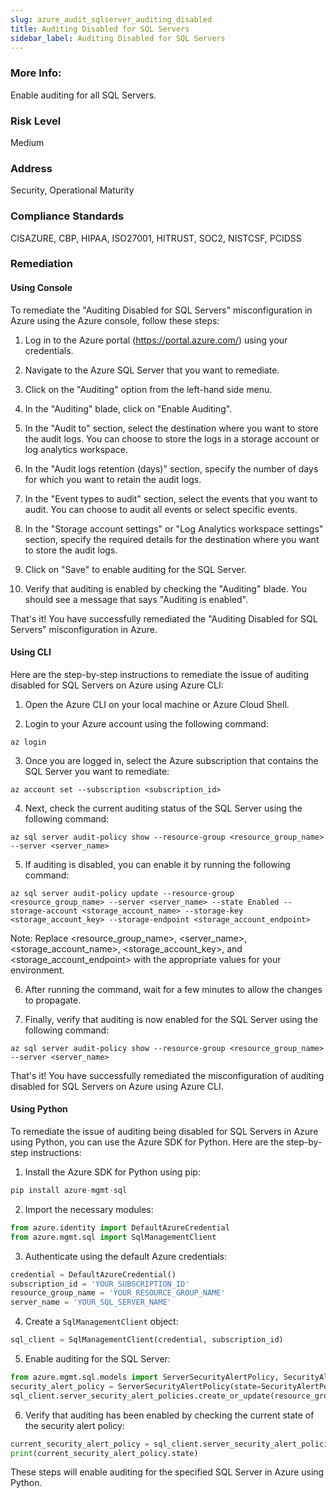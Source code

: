 ```yaml
---
slug: azure_audit_sqlserver_auditing_disabled
title: Auditing Disabled for SQL Servers
sidebar_label: Auditing Disabled for SQL Servers
---
```


### More Info:

Enable auditing for all SQL Servers.

### Risk Level

Medium

### Address

Security, Operational Maturity

### Compliance Standards

CISAZURE, CBP, HIPAA, ISO27001, HITRUST, SOC2, NISTCSF, PCIDSS
### Remediation

#### Using Console

To remediate the "Auditing Disabled for SQL Servers" misconfiguration in Azure using the Azure console, follow these steps:

1. Log in to the Azure portal (https://portal.azure.com/) using your credentials.

2. Navigate to the Azure SQL Server that you want to remediate.

3. Click on the "Auditing" option from the left-hand side menu.

4. In the "Auditing" blade, click on "Enable Auditing".

5. In the "Audit to" section, select the destination where you want to store the audit logs. You can choose to store the logs in a storage account or log analytics workspace.

6. In the "Audit logs retention (days)" section, specify the number of days for which you want to retain the audit logs.

7. In the "Event types to audit" section, select the events that you want to audit. You can choose to audit all events or select specific events.

8. In the "Storage account settings" or "Log Analytics workspace settings" section, specify the required details for the destination where you want to store the audit logs.

9. Click on "Save" to enable auditing for the SQL Server.

10. Verify that auditing is enabled by checking the "Auditing" blade. You should see a message that says "Auditing is enabled". 

That's it! You have successfully remediated the "Auditing Disabled for SQL Servers" misconfiguration in Azure.

#### Using CLI

Here are the step-by-step instructions to remediate the issue of auditing disabled for SQL Servers on Azure using Azure CLI:

1. Open the Azure CLI on your local machine or Azure Cloud Shell.

2. Login to your Azure account using the following command:
```
az login
```

3. Once you are logged in, select the Azure subscription that contains the SQL Server you want to remediate:
```
az account set --subscription <subscription_id>
```

4. Next, check the current auditing status of the SQL Server using the following command:
```
az sql server audit-policy show --resource-group <resource_group_name> --server <server_name>
```

5. If auditing is disabled, you can enable it by running the following command:
```
az sql server audit-policy update --resource-group <resource_group_name> --server <server_name> --state Enabled --storage-account <storage_account_name> --storage-key <storage_account_key> --storage-endpoint <storage_account_endpoint>
```

Note: Replace <resource_group_name>, <server_name>, <storage_account_name>, <storage_account_key>, and <storage_account_endpoint> with the appropriate values for your environment.

6. After running the command, wait for a few minutes to allow the changes to propagate.

7. Finally, verify that auditing is now enabled for the SQL Server using the following command:
```
az sql server audit-policy show --resource-group <resource_group_name> --server <server_name>
```

That's it! You have successfully remediated the misconfiguration of auditing disabled for SQL Servers on Azure using Azure CLI.

#### Using Python

To remediate the issue of auditing being disabled for SQL Servers in Azure using Python, you can use the Azure SDK for Python. Here are the step-by-step instructions:

1. Install the Azure SDK for Python using pip:
```python
pip install azure-mgmt-sql
```
2. Import the necessary modules:
```python
from azure.identity import DefaultAzureCredential
from azure.mgmt.sql import SqlManagementClient
```
3. Authenticate using the default Azure credentials:
```python
credential = DefaultAzureCredential()
subscription_id = 'YOUR_SUBSCRIPTION_ID'
resource_group_name = 'YOUR_RESOURCE_GROUP_NAME'
server_name = 'YOUR_SQL_SERVER_NAME'
```
4. Create a `SqlManagementClient` object:
```python
sql_client = SqlManagementClient(credential, subscription_id)
```
5. Enable auditing for the SQL Server:
```python
from azure.mgmt.sql.models import ServerSecurityAlertPolicy, SecurityAlertPolicyState
security_alert_policy = ServerSecurityAlertPolicy(state=SecurityAlertPolicyState.enabled)
sql_client.server_security_alert_policies.create_or_update(resource_group_name, server_name, security_alert_policy_name='default', parameters=security_alert_policy)
```
6. Verify that auditing has been enabled by checking the current state of the security alert policy:
```python
current_security_alert_policy = sql_client.server_security_alert_policies.get(resource_group_name, server_name, security_alert_policy_name='default')
print(current_security_alert_policy.state)
```

These steps will enable auditing for the specified SQL Server in Azure using Python.



